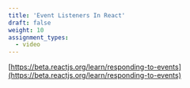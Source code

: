 ```yaml
---
title: 'Event Listeners In React'
draft: false
weight: 10
assignment_types: 
  - video
---
```


<YouTube videoId="https://youtu.be/lE31_0cXeAg" />


[https://beta.reactjs.org/learn/responding-to-events](https://beta.reactjs.org/learn/responding-to-events)